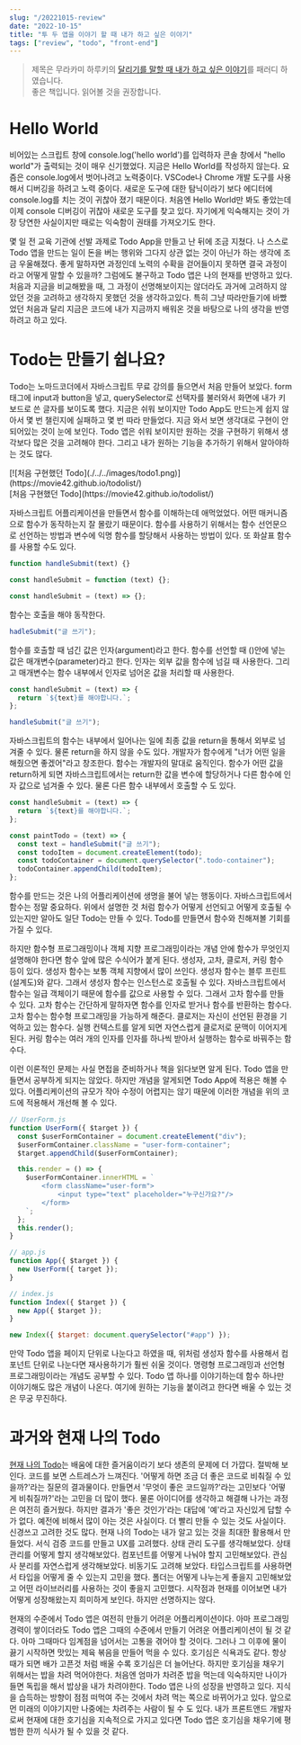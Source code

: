 ```yaml
---
slug: "/20221015-review"
date: "2022-10-15"
title: "투 두 앱을 이야기 할 때 내가 하고 싶은 이야기"
tags: ["review", "todo", "front-end"]
---
```


> 제목은 무라카미 하루키의 [달리기를 말할 때 내가 하고 싶은 이야기](http://www.yes24.com/Product/Goods/3239082)를 패러디 하였습니다.  
> 좋은 책입니다. 읽어볼 것을 권장합니다.

# Hello World

비어있는 스크립트 창에 console.log('hello world')를 입력하자 콘솔 창에서 "hello world"가 출력되는 것이 매우 신기했었다. 지금은 Hello World를 작성하지 않는다. 요즘은 console.log에서 벗어나려고 노력중이다. VSCode나 Chrome 개발 도구를 사용해서 디버깅을 하려고 노력 중이다. 새로운 도구에 대한 탐닉이라기 보다 에디터에 console.log를 치는 것이 귀찮아 졌기 때문이다. 처음엔 Hello World만 봐도 좋았는데 이제 console 디버깅이 귀찮아 새로운 도구를 찾고 있다. 자기에게 익숙해지는 것이 가장 당연한 사실이지만 때로는 익숙함이 권태를 가져오기도 한다.

몇 일 전 교육 기관에 선발 과제로 Todo App을 만들고 난 뒤에 조금 지쳤다. 나 스스로 Todo 앱을 만드는 일이 돈을 버는 행위와 그다지 상관 없는 것이 아닌가 하는 생각에 조금 우울해졌다. 좋게 말하자면 과정인데 노력의 수확을 걷어들이지 못하면 결국 과정이라고 어떻게 말할 수 있을까? 그럼에도 불구하고 Todo 앱은 나의 현재를 반영하고 있다. 처음과 지금을 비교해봤을 때, 그 과정이 선명해보이지는 않더라도 과거에 고려하지 않았던 것을 고려하고 생각하지 못했던 것을 생각하고있다. 특히 그냥 따라만들기에 바빴었던 처음과 달리 지금은 코드에 내가 지금까지 배워온 것을 바탕으로 나의 생각을 반영하려고 하고 있다.

# Todo는 만들기 쉽나요?

Todo는 노마드코더에서 자바스크립트 무료 강의를 들으면서 처음 만들어 보았다. form 태그에 input과 button을 넣고, querySelector로 선택자를 불러와서 화면에 내가 키보드로 쓴 글자를 보이도록 했다. 지금은 쉬워 보이지만 Todo App도 만드는게 쉽지 않아서 몇 번 챌린지에 실패하고 몇 번 따라 만들었다. 지금 와서 보면 생각대로 구현이 안되어있는 것이 눈에 보인다. Todo 앱은 쉬워 보이지만 원하는 것을 구현하기 위해서 생각보다 많은 것을 고려해야 한다. 그리고 내가 원하는 기능을 추가하기 위해서 알아야하는 것도 많다.

<div>
  [![처음 구현했던
  Todo](./../../images/todo1.png)](https://movie42.github.io/todolist/)
</div>
[처음 구현했던 Todo](https://movie42.github.io/todolist/)

자바스크립트 어플리케이션을 만들면서 함수를 이해하는데 애먹었었다. 어떤 매커니즘으로 함수가 동작하는지 잘 몰랐기 때문이다. 함수를 사용하기 위해서는 함수 선언문으로 선언하는 방법과 변수에 익명 함수를 할당해서 사용하는 방법이 있다. 또 화살표 함수를 사용할 수도 있다.

```js showLineNumbers
function handleSubmit(text) {}

const handleSubmit = function (text) {};

const handleSubmit = (text) => {};
```

함수는 호출을 해야 동작한다.

```js
hadleSubmit("글 쓰기");
```

함수를 호출할 때 넘긴 값은 인자(argument)라고 한다. 함수를 선언할 때 ()안에 넣는 값은 매개변수(parameter)라고 한다. 인자는 외부 값을 함수에 넘길 때 사용한다. 그리고 매개변수는 함수 내부에서 인자로 넘어온 값을 처리할 때 사용한다.

```js
const handleSubmit = (text) => {
  return `${text}를 해야합니다.`;
};

handleSubmit("글 쓰기");
```

자바스크립트의 함수는 내부에서 일어나는 일에 최종 값을 return을 통해서 외부로 넘겨줄 수 있다. 물론 return을 하지 않을 수도 있다. 개발자가 함수에게 "너가 어떤 일을 해줬으면 좋겠어"라고 창조한다. 함수는 개발자의 말대로 움직인다. 함수가 어떤 값을 return하게 되면 자바스크립트에서는 return한 값을 변수에 할당하거나 다른 함수에 인자 값으로 넘겨줄 수 있다. 물론 다른 함수 내부에서 호출할 수 도 있다.

```js
const handleSubmit = (text) => {
  return `${text}를 해야합니다.`;
};

const paintTodo = (text) => {
  const text = handleSubmit("글 쓰기");
  const todoItem = document.createElement(todo);
  const todoContainer = document.querySelector(".todo-container");
  todoContainer.appendChild(todoItem);
};
```

함수를 만드는 것은 나의 어플리케이션에 생명을 불어 넣는 행동이다. 자바스크립트에서 함수는 정말 중요하다. 위에서 설명한 것 처럼 함수가 어떻게 선언되고 어떻게 호출될 수 있는지만 알아도 일단 Todo는 만들 수 있다. Todo를 만들면서 함수와 친해져볼 기회를 가질 수 있다.

하지만 함수형 프로그래밍이나 객체 지향 프로그래밍이라는 개념 안에 함수가 무엇인지 설명해야 한다면 함수 앞에 많은 수식어가 붙게 된다. 생성자, 고차, 클로저, 커링 함수 등이 있다. 생성자 함수는 보통 객체 지향에서 많이 쓰인다. 생성자 함수는 블루 프린트(설계도)와 같다. 그래서 생성자 함수는 인스턴스로 호출될 수 있다. 자바스크립트에서 함수는 일급 객체이기 때문에 함수를 값으로 사용할 수 있다. 그래서 고차 함수를 만들 수 있다. 고차 함수는 간단하게 말하자면 함수를 인자로 받거나 함수를 반환하는 함수다. 고차 함수는 함수형 프로그래밍을 가능하게 해준다. 클로저는 자신이 선언된 환경을 기억하고 있는 함수다. 실행 컨텍스트를 알게 되면 자연스럽게 클로저로 문맥이 이어지게 된다. 커링 함수는 여러 개의 인자를 인자를 하나씩 받아서 실행하는 함수로 바꿔주는 함수다.

이런 이론적인 문제는 사실 면접을 준비하거나 책을 읽다보면 알게 된다. Todo 앱을 만들면서 공부하게 되지는 않았다. 하지만 개념을 알게되면 Todo App에 적용은 해볼 수 있다. 어플리케이션의 규모가 작아 수정이 어렵지는 않기 때문에 이러한 개념을 위의 코드에 적용해서 개선해 볼 수 있다.

```js
// UserForm.js
function UserForm({ $target }) {
  const $userFormContainer = document.createElement("div");
  $userFormContainer.className = "user-form-container";
  $target.appendChild($userFormContainer);

  this.render = () => {
    $userFormContainer.innerHTML = `
        <form className="user-form">
            <input type="text" placeholder="누구신가요?"/>
        </form>
    `;
  };
  this.render();
}

// app.js
function App({ $target }) {
  new UserForm({ target });
}

// index.js
function Index({ $target }) {
  new App({ $target });
}

new Index({ $target: document.querySelector("#app") });
```

만약 Todo 앱을 페이지 단위로 나눈다고 하였을 때, 위처럼 생성자 함수를 사용해서 컴포넌트 단위로 나눈다면 재사용하기가 훨씬 쉬울 것이다. 명령형 프로그래밍과 선언형 프로그래밍이라는 개념도 공부할 수 있다. Todo 앱 하나를 이야기하는데 함수 하나만 이야기해도 많은 개념이 나온다. 여기에 원하는 기능을 붙이려고 한다면 배울 수 있는 것은 무궁 무진하다.

# 과거와 현재 나의 Todo

[현재 나의 Todo](https://mellow-fox-0d0e62.netlify.app/)는 배움에 대한 즐거움이라기 보다 생존의 문제에 더 가깝다. 절박해 보인다. 코드를 보면 스트레스가 느껴진다. '어떻게 하면 조금 더 좋은 코드로 비춰질 수 있을까?'라는 질문의 결과물이다. 만들면서 '무엇이 좋은 코드일까?'라는 고민보다 '어떻게 비춰질까?'라는 고민을 더 많이 했다. 물론 아이디어를 생각하고 해결해 나가는 과정은 여전히 즐거웠다. 하지만 결과가 '좋은 것인가'라는 대답에 '예'라고 자신있게 답할 수가 없다. 예전에 비해서 많이 아는 것은 사실이다. 더 빨리 만들 수 있는 것도 사실이다. 신경쓰고 고려한 것도 많다. 현재 나의 Todo는 내가 알고 있는 것을 최대한 활용해서 만들었다. 서식 검증 코드를 만들고 UX를 고려했다. 상태 관리 도구를 생각해보았다. 상태 관리를 어떻게 할지 생각해보았다. 컴포넌트를 어떻게 나눠야 할지 고민해보았다. 관심사 분리를 자연스럽게 생각해보았다. 비동기도 고려해 보았다. 타입스크립트를 사용하면서 타입을 어떻게 줄 수 있는지 고민을 했다. 폴더는 어떻게 나누는게 좋을지 고민해보았고 어떤 라이브러리를 사용하는 것이 좋을지 고민했다. 시작점과 현재를 이어보면 내가 어떻게 성장해왔는지 희미하게 보인다. 하지만 선명하지는 않다.

현재의 수준에서 Todo 앱은 여전히 만들기 어려운 어플리케이션이다. 아마 프로그래밍 경력이 쌓이더라도 Todo 앱은 그때의 수준에서 만들기 어려운 어플리케이션이 될 것 같다. 아마 그때마다 임계점을 넘어서는 고통을 겪어야 할 것이다. 그러나 그 이후에 물이 끓기 시작하면 맛있는 제육 볶음을 만들어 먹을 수 있다. 호기심은 식욕과도 같다. 항상 때가 되면 배가 고픈것 처럼 배울 수록 호기심은 더 늘어난다. 하지만 호기심을 채우기 위해서는 밥을 차려 먹어야한다. 처음엔 엄마가 차려준 밥을 먹는데 익숙하지만 나이가 들면 독립을 해서 밥상을 내가 차려야한다. Todo 앱은 나의 성장을 반영하고 있다. 지식을 습득하는 방향이 점점 떠먹여 주는 것에서 차려 먹는 쪽으로 바뀌어가고 있다. 앞으로 먼 미래의 이야기지만 나중에는 차려주는 사람이 될 수 도 있다. 내가 프론트앤드 개발자로써 현재에 대한 호기심을 지속적으로 가지고 있다면 Todo 앱은 호기심을 채우기에 평범한 한끼 식사가 될 수 있을 것 같다.
